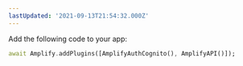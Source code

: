 ```yaml
---
lastUpdated: '2021-09-13T21:54:32.000Z'
---
```

Add the following code to your app:

```dart
await Amplify.addPlugins([AmplifyAuthCognito(), AmplifyAPI()]);
```
